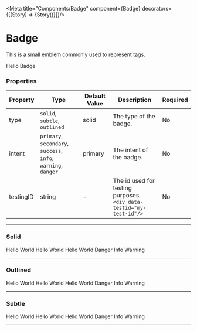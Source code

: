 
<Meta title="Components/Badge" component={Badge}  decorators={[(Story) => <ApplicationProvider>{Story()}</ApplicationProvider>]}/>



# Badge

This is a small emblem commonly used to represent tags.

<Canvas>
    <Badge type="solid" intent="primary">Hello Badge</Badge>
</Canvas>

### Properties

|Property|Type|Default Value|Description|Required|
|---|---|---|---|---|
|type|`solid`, `subtle`, `outlined` |solid | The type of the badge.|No|
|intent|`primary`, `secondary`, `success`, <br/>`info`, `warning`, `danger`|primary | The intent of the badge.|No|
|testingID| string | - | The id used for testing purposes.<br/>`<div data-testid="my-test-id"/>` |No|

---

### Solid

<Canvas>
    <Badge type="solid" intent="primary">Hello World</Badge>
    <Badge type="solid" intent="secondary">Hello World</Badge>
    <Badge type="solid" intent="success">Hello World</Badge>
    <Badge type="solid" intent="danger">Danger</Badge>
    <Badge type="solid" intent="info">Info</Badge>
    <Badge type="solid" intent="warning">Warning</Badge>
</Canvas>

---

### Outlined

<Canvas>
    <Badge type="outlined" intent="primary">Hello World</Badge>
    <Badge type="outlined" intent="secondary">Hello World</Badge>
    <Badge type="outlined" intent="success">Hello World</Badge>
    <Badge type="outlined" intent="danger">Danger</Badge>
    <Badge type="outlined" intent="info">Info</Badge>
    <Badge type="outlined" intent="warning">Warning</Badge>
</Canvas>

---

### Subtle

<Canvas>
    <Badge type="subtle" intent="primary">Hello World</Badge>
    <Badge type="subtle" intent="secondary" type="outlined">Hello World</Badge>
    <Badge type="subtle" intent="success" type="subtle">Hello World</Badge>
    <Badge type="subtle" intent="danger">Danger</Badge>
    <Badge type="subtle" intent="info">Info</Badge>
    <Badge type="subtle" intent="warning">Warning</Badge>
</Canvas>

---
